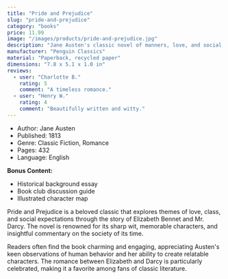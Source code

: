 ```yaml
---
title: "Pride and Prejudice"
slug: "pride-and-prejudice"
category: "books"
price: 11.99
image: "/images/products/pride-and-prejudice.jpg"
description: "Jane Austen's classic novel of manners, love, and social standing in 19th-century England."
manufacturer: "Penguin Classics"
material: "Paperback, recycled paper"
dimensions: "7.8 x 5.1 x 1.0 in"
reviews:
  - user: "Charlotte B."
    rating: 5
    comment: "A timeless romance."
  - user: "Henry W."
    rating: 4
    comment: "Beautifully written and witty."
---
```


- Author: Jane Austen
- Published: 1813
- Genre: Classic Fiction, Romance
- Pages: 432
- Language: English

**Bonus Content:**
- Historical background essay
- Book club discussion guide
- Illustrated character map

Pride and Prejudice is a beloved classic that explores themes of love, class, and social expectations through the story of Elizabeth Bennet and Mr. Darcy. The novel is renowned for its sharp wit, memorable characters, and insightful commentary on the society of its time.

Readers often find the book charming and engaging, appreciating Austen's keen observations of human behavior and her ability to create relatable characters. The romance between Elizabeth and Darcy is particularly celebrated, making it a favorite among fans of classic literature.

